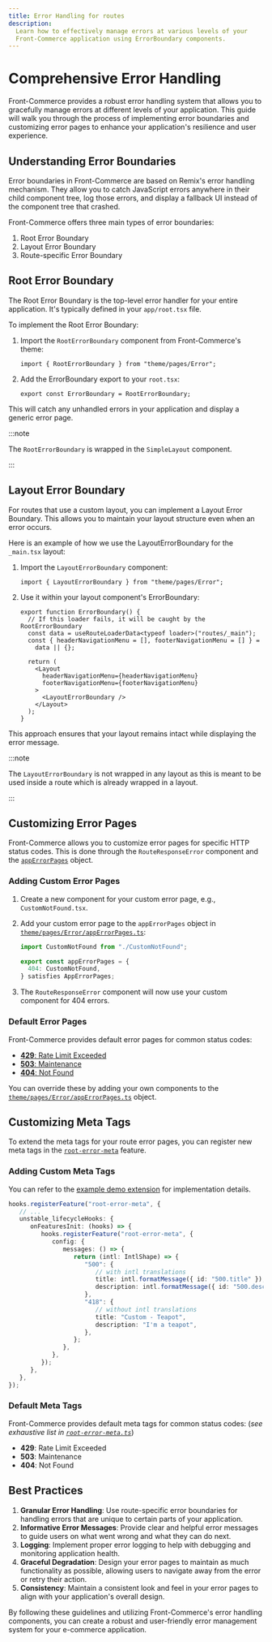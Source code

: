 ```yaml
---
title: Error Handling for routes
description:
  Learn how to effectively manage errors at various levels of your
  Front-Commerce application using ErrorBoundary components.
---
```


# Comprehensive Error Handling

Front-Commerce provides a robust error handling system that allows you to
gracefully manage errors at different levels of your application. This guide
will walk you through the process of implementing error boundaries and
customizing error pages to enhance your application's resilience and user
experience.

## Understanding Error Boundaries

Error boundaries in Front-Commerce are based on Remix's error handling
mechanism. They allow you to catch JavaScript errors anywhere in their child
component tree, log those errors, and display a fallback UI instead of the
component tree that crashed.

Front-Commerce offers three main types of error boundaries:

1. Root Error Boundary
2. Layout Error Boundary
3. Route-specific Error Boundary

## Root Error Boundary

The Root Error Boundary is the top-level error handler for your entire
application. It's typically defined in your `app/root.tsx` file.

To implement the Root Error Boundary:

1. Import the `RootErrorBoundary` component from Front-Commerce's theme:

   ```tsx
   import { RootErrorBoundary } from "theme/pages/Error";
   ```

2. Add the ErrorBoundary export to your `root.tsx`:

   ```tsx
   export const ErrorBoundary = RootErrorBoundary;
   ```

This will catch any unhandled errors in your application and display a generic
error page.

:::note

The `RootErrorBoundary` is wrapped in the `SimpleLayout` component.

:::

## Layout Error Boundary

For routes that use a custom layout, you can implement a Layout Error Boundary.
This allows you to maintain your layout structure even when an error occurs.

Here is an example of how we use the LayoutErrorBoundary for the `_main.tsx`
layout:

1. Import the `LayoutErrorBoundary` component:

   ```tsx title="app/routes/_main.tsx"
   import { LayoutErrorBoundary } from "theme/pages/Error";
   ```

2. Use it within your layout component's ErrorBoundary:

   ```tsx title="app/routes/_main.tsx"
   export function ErrorBoundary() {
     // If this loader fails, it will be caught by the RootErrorBoundary
     const data = useRouteLoaderData<typeof loader>("routes/_main");
     const { headerNavigationMenu = [], footerNavigationMenu = [] } =
       data || {};

     return (
       <Layout
         headerNavigationMenu={headerNavigationMenu}
         footerNavigationMenu={footerNavigationMenu}
       >
         <LayoutErrorBoundary />
       </Layout>
     );
   }
   ```

This approach ensures that your layout remains intact while displaying the error
message.

:::note

The `LayoutErrorBoundary` is not wrapped in any layout as this is meant to be
used inside a route which is already wrapped in a layout.

:::

## Customizing Error Pages

Front-Commerce allows you to customize error pages for specific HTTP status
codes. This is done through the `RouteResponseError` component and the
[`appErrorPages`](https://gitlab.blackswift.cloud/front-commerce/front-commerce/-/blob/5f23e92ac2008298dad36b72ae0066433d0311ae/packages/theme-chocolatine/theme/pages/Error/appErrorPages.ts)
object.

### Adding Custom Error Pages

1. Create a new component for your custom error page, e.g.,
   `CustomNotFound.tsx`.
2. Add your custom error page to the `appErrorPages` object in
   [`theme/pages/Error/appErrorPages.ts`](https://gitlab.blackswift.cloud/front-commerce/front-commerce/-/blob/5f23e92ac2008298dad36b72ae0066433d0311ae/packages/theme-chocolatine/theme/pages/Error/appErrorPages.ts):

   ```typescript title="theme/pages/Error/appErrorPages.ts"
   import CustomNotFound from "./CustomNotFound";

   export const appErrorPages = {
     404: CustomNotFound,
   } satisfies AppErrorPages;
   ```

3. The `RouteResponseError` component will now use your custom component for 404
   errors.

### Default Error Pages

Front-Commerce provides default error pages for common status codes:

- [**429**: Rate Limit Exceeded](https://gitlab.blackswift.cloud/front-commerce/front-commerce/-/blob/2886bd9de6413411f89c7267252a95f45a55dd94/packages/theme-chocolatine/theme/pages/Error/RateLimit/RateLimit.tsx)
- [**503**: Maintenance](https://gitlab.blackswift.cloud/front-commerce/front-commerce/-/blob/83fe19855d18ed1a21693cb31c401e61f4ce8c79/packages/theme-chocolatine/theme/pages/Error/Maintenance/Maintenance.tsx)
- [**404**: Not Found](https://gitlab.blackswift.cloud/front-commerce/front-commerce/-/blob/67393729953ea2dabbd8ac8dae14e7e82fbdbcb5/packages/theme-chocolatine/theme/modules/PageError/NotFound/NotFound.jsx)

You can override these by adding your own components to the
[`theme/pages/Error/appErrorPages.ts`](https://gitlab.blackswift.cloud/front-commerce/front-commerce/-/blob/5f23e92ac2008298dad36b72ae0066433d0311ae/packages/theme-chocolatine/theme/pages/Error/appErrorPages.ts)
object.

## Customizing Meta Tags

<SinceVersion tag="3.9" />

To extend the meta tags for your route error pages, you can register new meta
tags in the
[`root-error-meta`](/docs/3.x/api-reference/front-commerce-remix/features#root-error-meta)
feature.

### Adding Custom Meta Tags

You can refer to the
[example demo extension](https://gitlab.blackswift.cloud/front-commerce/front-commerce/-/blob/a025ba1e1ba82a4a56609e58d537d03d74317df3/skeleton/example-extensions/error-boundary-demo/index.ts)
for implementation details.

```ts title="example-extension/application-extension/index.ts"
hooks.registerFeature("root-error-meta", {
   // ...
   unstable_lifecycleHooks: {
      onFeaturesInit: (hooks) => {
         hooks.registerFeature("root-error-meta", {
            config: {
               messages: () => {
                  return (intl: IntlShape) => {
                     "500": {
                        // with intl translations
                        title: intl.formatMessage({ id: "500.title" }),
                        description: intl.formatMessage({ id: "500.description" }),
                     },
                     "418": {
                        // without intl translations
                        title: "Custom - Teapot",
                        description: "I'm a teapot",
                     },
                  };
               },
            },
         });
      },
   },
});
```

### Default Meta Tags

Front-Commerce provides default meta tags for common status codes: (_see
exhaustive list in
[`root-error-meta.ts`](https://gitlab.blackswift.cloud/front-commerce/front-commerce/-/blob/a025ba1e1ba82a4a56609e58d537d03d74317df3/packages/theme-chocolatine/features/root-error-meta.ts)_)

- **429**: Rate Limit Exceeded
- **503**: Maintenance
- **404**: Not Found

## Best Practices

1. **Granular Error Handling**: Use route-specific error boundaries for handling
   errors that are unique to certain parts of your application.
2. **Informative Error Messages**: Provide clear and helpful error messages to
   guide users on what went wrong and what they can do next.
3. **Logging**: Implement proper error logging to help with debugging and
   monitoring application health.
4. **Graceful Degradation**: Design your error pages to maintain as much
   functionality as possible, allowing users to navigate away from the error or
   retry their action.
5. **Consistency**: Maintain a consistent look and feel in your error pages to
   align with your application's overall design.

By following these guidelines and utilizing Front-Commerce's error handling
components, you can create a robust and user-friendly error management system
for your e-commerce application.
